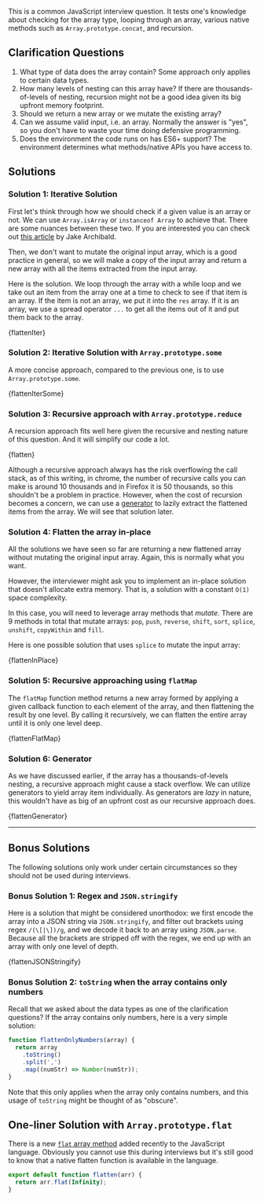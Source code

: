 

This is a common JavaScript interview question. It tests one's knowledge about checking for the array type, looping through an array, various native methods such as `Array.prototype.concat`, and recursion.

## Clarification Questions

1. What type of data does the array contain? Some approach only applies to certain data types.
1. How many levels of nesting can this array have? If there are thousands-of-levels of nesting, recursion might not be a good idea given its big upfront memory footprint.
1. Should we return a new array or we mutate the existing array?
1. Can we assume valid input, i.e. an array. Normally the answer is "yes", so you don't have to waste your time doing defensive programming.
1. Does the environment the code runs on has ES6+ support? The environment determines what methods/native APIs you have access to.

## Solutions

### Solution 1: Iterative Solution

First let's think through how we should check if a given value is an array or not. We can use `Array.isArray` or `instanceof Array` to achieve that. There are some nuances between these two. If you are interested you can check out [this article](https://jakearchibald.com/2017/arrays-symbols-realms/) by Jake Archibald.

Then, we don't want to mutate the original input array, which is a good practice in general, so we will make a copy of the input array and return a new array with all the items extracted from the input array.

Here is the solution. We loop through the array with a while loop and we take out an item from the array one at a time to check to see if that item is an array. If the item is not an array, we put it into the `res` array. If it is an array, we use a spread operator `...` to get all the items out of it and put them back to the array.

<MDXCodeBlock>{flattenIter}</MDXCodeBlock>

### Solution 2: Iterative Solution with `Array.prototype.some`

A more concise approach, compared to the previous one, is to use `Array.prototype.some`.

<MDXCodeBlock>{flattenIterSome}</MDXCodeBlock>

### Solution 3: Recursive approach with `Array.prototype.reduce`

A recursion approach fits well here given the recursive and nesting nature of this question. And it will simplify our code a lot.

<MDXCodeBlock>{flatten}</MDXCodeBlock>

Although a recursive approach always has the risk overflowing the call stack, as of this writing, in chrome, the number of recursive calls you can make is around 10 thousands and in Firefox it is 50 thousands, so this shouldn't be a problem in practice. However, when the cost of recursion becomes a concern, we can use a [generator](https://developer.mozilla.org/en-US/docs/Web/JavaScript/Reference/Global_Objects/Generator) to lazily extract the flattened items from the array. We will see that solution later.

### Solution 4: Flatten the array in-place

All the solutions we have seen so far are returning a new flattened array without mutating the original input array. Again, this is normally what you want.

However, the interviewer might ask you to implement an in-place solution that doesn't allocate extra memory. That is, a solution with a constant `O(1)` space complexity.

In this case, you will need to leverage array methods that _mutate_. There are 9 methods in total that mutate arrays: `pop`, `push`, `reverse`, `shift`, `sort`, `splice`, `unshift`, `copyWithin` and `fill`.

Here is one possible solution that uses `splice` to mutate the input array:

<MDXCodeBlock>{flattenInPlace}</MDXCodeBlock>

### Solution 5: Recursive approaching using `flatMap`

The `flatMap` function method returns a new array formed by applying a given callback function to each element of the array, and then flattening the result by one level. By calling it recursively, we can flatten the entire array until it is only one level deep.

<MDXCodeBlock>{flattenFlatMap}</MDXCodeBlock>

### Solution 6: Generator

As we have discussed earlier, if the array has a thousands-of-levels nesting, a recursive approach might cause a stack overflow. We can utilize generators to yield array item individually. As generators are _lazy_ in nature, this wouldn't have as big of an upfront cost as our recursive approach does.

<MDXCodeBlock>{flattenGenerator}</MDXCodeBlock>

---

## Bonus Solutions

The following solutions only work under certain circumstances so they should not be used during interviews.

### Bonus Solution 1: Regex and `JSON.stringify`

Here is a solution that might be considered unorthodox: we first encode the array into a JSON string via `JSON.stringify`, and filter out brackets using regex `/(\[|\])/g`, and we decode it back to an array using `JSON.parse`. Because all the brackets are stripped off with the regex, we end up with an array with only one level of depth.

<MDXCodeBlock>{flattenJSONStringify}</MDXCodeBlock>

### Bonus Solution 2: `toString` when the array contains only numbers

Recall that we asked about the data types as one of the clarification questions? If the array contains only numbers, here is a very simple solution:

```js
function flattenOnlyNumbers(array) {
  return array
    .toString()
    .split(',')
    .map((numStr) => Number(numStr));
}
```

Note that this only applies when the array only contains numbers, and this usage of `toString` might be thought of as "obscure".

## One-liner Solution with `Array.prototype.flat`

There is a new [`flat` array method](https://developer.mozilla.org/en-US/docs/Web/JavaScript/Reference/Global_Objects/Array/flat) added recently to the JavaScript language. Obviously you cannot use this during interviews but it's still good to know that a native flatten function is available in the language.

```js
export default function flatten(arr) {
  return arr.flat(Infinity);
}
```
